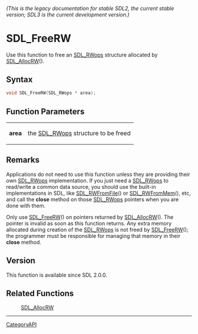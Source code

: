 ====== (This is the legacy documentation for stable SDL2, the current stable version; SDL3 is the current development version.) ======
= SDL_FreeRW =

Use this function to free an [[SDL_RWops]] structure allocated by [[SDL_AllocRW]]().

== Syntax ==

<syntaxhighlight lang='c'>
void SDL_FreeRW(SDL_RWops * area);
</syntaxhighlight>

== Function Parameters ==

{|
|'''area'''
|the [[SDL_RWops]] structure to be freed
|}

== Remarks ==

Applications do not need to use this function unless they are providing
their own [[SDL_RWops]] implementation. If you just need a [[SDL_RWops]] to
read/write a common data source, you should use the built-in
implementations in SDL, like [[SDL_RWFromFile]]() or [[SDL_RWFromMem]](),
etc, and call the '''close''' method on those [[SDL_RWops]] pointers when
you are done with them.

Only use [[SDL_FreeRW]]() on pointers returned by [[SDL_AllocRW]](). The
pointer is invalid as soon as this function returns. Any extra memory
allocated during creation of the [[SDL_RWops]] is not freed by
[[SDL_FreeRW]](); the programmer must be responsible for managing that
memory in their '''close''' method.

== Version ==

This function is available since SDL 2.0.0.

== Related Functions ==

:[[SDL_AllocRW]]

----
[[CategoryAPI]]


